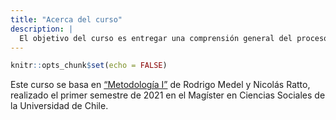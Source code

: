 ```yaml
---
title: "Acerca del curso"
description: |
  El objetivo del curso es entregar una comprensión general del proceso de investigación social cuantitativa y herramientas que permitan elaborar y ejecutar diseños de investigación utilizando el lenguaje R y otras herramientas de la ciencia abierta.
---
```


```r
knitr::opts_chunk$set(echo = FALSE)
```

Este curso se basa en ["Metodología I"](https://metodologia1uch.netlify.app/) de Rodrigo Medel y Nicolás Ratto, realizado el primer semestre de 2021 en el Magíster en Ciencias Sociales de la Universidad de Chile.